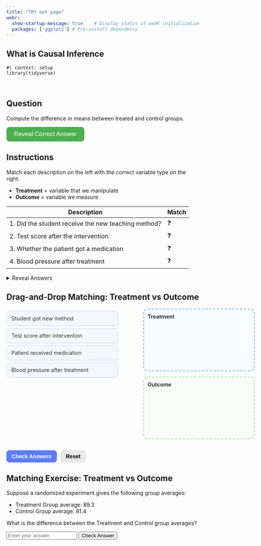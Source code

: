 ```yaml
---
title: "TRY out page"
webr:  
  show-startup-message: true    # Display status of webR initialization
  packages: ['ggplot2'] # Pre-install dependency
---
```


## What is Causal Inference


```webr-r
#| context: setup
library(tidyverse)
```

<br>

## Question

Compute the difference in means between treated and control groups.

<!-- Stylish Reveal Button -->
<style>
.reveal-btn {
  background-color: #4CAF50; /* green */
  color: white;
  padding: 10px 20px;
  border: none;
  border-radius: 8px;
  cursor: pointer;
  font-size: 16px;
  transition: background-color 0.3s, transform 0.2s;
}

.reveal-btn:hover {
  background-color: #45a049;  /* darker green on hover */
  transform: scale(1.05);     /* slight grow effect */
}

.reveal-btn:active {
  transform: scale(0.98);     /* shrink a little when clicked */
}
</style>

<button class="reveal-btn" onclick="document.getElementById('answer1').style.display='block'">
Reveal Correct Answer
</button>

<div id="answer1" style="display:none; margin-top:10px; padding:10px; border-left:4px solid #4CAF50; background:#f0fff0; border-radius:5px;">
💡 <strong>Answer:</strong> The difference in means is approximately <strong>2.1</strong> — same as the regression coefficient on <code>z</code>.
</div>







## Instructions

Match each description on the left with the correct variable type on the right.  

- **Treatment** = variable that we manipulate  
- **Outcome** = variable we measure

| Description | Match |
|-------------|-------|
| 1. Did the student receive the new teaching method? | ❓ |
| 2. Test score after the intervention | ❓ |
| 3. Whether the patient got a medication | ❓ |
| 4. Blood pressure after treatment | ❓ |

<details>
<summary>Reveal Answers</summary>

| Description | Answer |
|-------------|-------|
| 1. Did the student receive the new teaching method? | Treatment |
| 2. Test score after the intervention | Outcome |
| 3. Whether the patient got a medication | Treatment |
| 4. Blood pressure after treatment | Outcome |

</details>


## Drag-and-Drop Matching: Treatment vs Outcome
<div class="drag-exercise" {=html}>
  <div style="display:flex; justify-content:space-between; width:650px; font-family:'Inter', sans-serif; color:#333;">
    <!-- Left column: draggable items -->
    <div id="left" style="width:45%;">
      <div draggable="true" id="item1" class="draggable">Student got new method</div>
      <div draggable="true" id="item2" class="draggable">Test score after intervention</div>
      <div draggable="true" id="item3" class="draggable">Patient received medication</div>
      <div draggable="true" id="item4" class="draggable">Blood pressure after treatment</div>
    </div>

    <!-- Right column: droppable boxes -->
    <div id="right" style="width:45%;">
      <div id="treatment" class="dropzone" ondrop="drop(event)" ondragover="allowDrop(event)">
        <strong>Treatment</strong>
      </div>
      <div id="outcome" class="dropzone" ondrop="drop(event)" ondragover="allowDrop(event)">
        <strong>Outcome</strong>
      </div>
    </div>
  </div>

  <!-- Buttons -->
  <div style="margin-top:15px; display:flex; gap:10px;">
    <button class="btn check" onclick="checkAnswer()">Check Answers</button>
    <button class="btn reset" onclick="resetBoxes()">Reset</button>
  </div>
  <div id="result" style="margin-top:12px; font-weight:600;"></div>

  <style>
    .draggable {
      padding:10px 12px;
      margin:6px 0;
      border-radius:10px;
      background:#f5f7ff;
      border:1px solid #d0d7ff;
      box-shadow:0 1px 3px rgba(0,0,0,0.08);
      cursor:grab;
      transition:all 0.2s ease;
    }
    .draggable:hover {
      background:#e8edff;
      transform:translateY(-2px);
      box-shadow:0 3px 6px rgba(0,0,0,0.1);
    }
    .draggable:active {
      cursor:grabbing;
      background:#dbe3ff;
      transform:scale(0.98);
    }
    .dropzone {
      min-height:140px;
      border:2px dashed #ccc;
      border-radius:12px;
      padding:10px;
      margin-bottom:14px;
      display:flex;
      flex-direction:column;
      gap:8px;
      background:#fafafa;
      transition:all 0.3s ease;
      position:relative;
    }
    .dropzone::after {
      content:"";
      position:absolute;
      inset:0;
      z-index:0;
    }
    .dropzone * {
      position:relative;
      z-index:1;
    }
    .dropzone.hover {
      background:#eef6ff !important;
      border-color:#90b4f8 !important;
    }
    #treatment { border-color:#90b4f8; background:#f8fbff; }
    #outcome { border-color:#a8e6a1; background:#f9fff8; }
    .btn {
      padding:8px 14px;
      border:none;
      border-radius:8px;
      cursor:pointer;
      font-weight:600;
      font-size:14px;
      transition:background 0.2s, transform 0.2s;
    }
    .btn.check {
      background:#5c7cfa;
      color:white;
    }
    .btn.check:hover {
      background:#4b6ef0;
      transform:translateY(-2px);
    }
    .btn.reset {
      background:#e8e8e8;
    }
    .btn.reset:hover {
      background:#d5d5d5;
      transform:translateY(-2px);
    }
  </style>

  <script>
    function allowDrop(ev) {
      if (ev.target.closest(".dropzone")) {
        ev.preventDefault();
        const zone = ev.target.closest(".dropzone");
        zone.classList.add("hover");
      }
    }

    function drag(ev) {
      ev.dataTransfer.setData("text", ev.target.id);
      // Disable pointer events on all draggables during drag
      document.querySelectorAll('.draggable').forEach(el => el.style.pointerEvents = "none");
    }

    function drop(ev) {
      ev.preventDefault();
      const itemId = ev.dataTransfer.getData("text");
      const target = ev.target.closest(".dropzone");
      if (target) {
        target.appendChild(document.getElementById(itemId));
        target.classList.remove("hover");
      }
      // Re-enable pointer events
      document.querySelectorAll('.draggable').forEach(el => el.style.pointerEvents = "");
    }

    document.addEventListener("dragleave", (e) => {
      const zone = e.target.closest(".dropzone");
      if (zone) zone.classList.remove("hover");
    });

    document.querySelectorAll('.draggable').forEach(div =>
      div.addEventListener('dragstart', drag)
    );

    function checkAnswer() {
      let correct = { "item1":"treatment", "item2":"outcome", "item3":"treatment", "item4":"outcome" };
      let score = 0;
      for (let item in correct) {
        let parentId = document.getElementById(item).parentElement.id;
        if (parentId === correct[item]) score++;
      }
      const res = document.getElementById('result');
      res.innerText = `You got ${score} out of 4 correct!`;
      res.style.color = score === 4 ? "#2e7d32" : "#d32f2f";
    }

    function resetBoxes() {
      const left = document.getElementById("left");
      document.querySelectorAll('.draggable').forEach(item => left.appendChild(item));
      document.getElementById('result').innerText = "";
    }
  </script>
</div>


## Matching Exercise: Treatment vs Outcome

<!-- Drag each variable to the correct box, then use the button below to calculate the effect of your treatment. -->

<!-- <div {=html} style="display:flex; justify-content:space-between; width:600px; margin-bottom:20px;"> -->
<!--   <div id="left" style="width:45%;"> -->
<!--     <div draggable="true" id="var1" style="padding:5px; margin:5px; border:1px solid black;">Student got new method</div> -->
<!--     <div draggable="true" id="var2" style="padding:5px; margin:5px; border:1px solid black;">Test score after intervention</div> -->
<!--   </div> -->
<!--   <div id="right" style="width:45%;"> -->
<!--     <div id="treatment" ondrop="drop(event)" ondragover="allowDrop(event)" style="height:120px; border:2px dashed blue; margin-bottom:10px; padding:5px;"> -->
<!--       <strong>Treatment</strong> -->
<!--     </div> -->
<!--     <div id="outcome" ondrop="drop(event)" ondragover="allowDrop(event)" style="height:120px; border:2px dashed green; padding:5px;"> -->
<!--       <strong>Outcome</strong> -->
<!--     </div> -->
<!--   </div> -->
<!-- </div> -->

<!-- <button onclick="computeEffect()">Compute Effect</button> -->
<!-- <div id="effectResult" style="margin-top:10px;"></div> -->

<!-- <script> -->
<!-- function allowDrop(ev) { ev.preventDefault(); } -->
<!-- function drag(ev) { ev.dataTransfer.setData("text", ev.target.id); } -->
<!-- function drop(ev) { ev.preventDefault(); ev.target.appendChild(document.getElementById(ev.dataTransfer.getData("text"))); } -->

<!-- // attach drag events -->
<!-- document.querySelectorAll('#left div').forEach(div => div.addEventListener('dragstart', drag)); -->

<!-- function computeEffect() { -->
<!--   // find which div is in treatment/outcome boxes -->
<!--   let treatment = document.getElementById("treatment").children[1]?.innerText || ""; -->
<!--   let outcome   = document.getElementById("outcome").children[1]?.innerText || ""; -->

<!--   if(treatment === "" || outcome === "") { -->
<!--     document.getElementById("effectResult").innerText = "Please drag one variable into each box!"; -->
<!--     return; -->
<!--   } -->

<!--   // Call webR to compute difference in means -->
<!--   const rCode = ` -->
<!-- df <- data.frame( -->
<!--   student = 1:20, -->
<!--   treatment = rbinom(20,1,0.5), -->
<!--   score = 5 + 2*treatment + rnorm(20) -->
<!-- ) -->
<!-- mean(df$score[df$treatment==1]) - mean(df$score[df$treatment==0]) -->
<!--   `; -->
<!--   webr.evalR(rCode).then(res => { -->
<!--     document.getElementById("effectResult").innerText = "Estimated effect (difference in means): " + res; -->
<!--   }); -->
<!-- } -->
<!-- </script> -->

<div id="question">
  <p>Suppose a randomized experiment gives the following group averages:</p>
  <ul>
    <li>Treatment Group average: 89.3</li>
    <li>Control Group average: 81.4</li>
  </ul>
  <p>What is the difference between the Treatment and Control group averages?</p>
  <input type="number" id="answer" placeholder="Enter your answer">
  <button onclick="checkAnswer()">Check Answer</button>
  <p id="feedback"></p>
</div>

<script>
function checkAnswer() {
  const userAnswer = parseFloat(document.getElementById('answer').value);
  const correctAnswer = 89.3 - 81.4; // 7.9
  const feedback = document.getElementById('feedback');

  if (isNaN(userAnswer)) {
    feedback.textContent = "Please enter a number.";
    feedback.style.color = "red";
  } else if (Math.abs(userAnswer - correctAnswer) < 0.01) {
    feedback.textContent = "Correct! 🎉";
    feedback.style.color = "green";
  } else {
    feedback.textContent = `Not quite. Try again!`;
    feedback.style.color = "red";
  }
}
</script>




